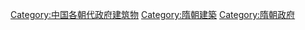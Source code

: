 [[Category:中国各朝代政府建筑物|Category:中国各朝代政府建筑物]]
[[Category:隋朝建築|Category:隋朝建築]]
[[Category:隋朝政府|Category:隋朝政府]]